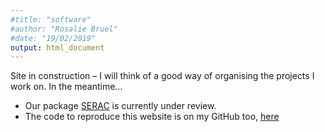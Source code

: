 ```yaml
---
#title: "software"
#author: "Rosalie Bruel"
#date: "19/02/2019"
output: html_document
---
```


Site in construction -- I will think of a good way of organising the projects I work on.
In the meantime...

* Our package [SERAC](https://github.com/rosalieb/serac) is currently under review.
* The code to reproduce this website is on my GitHub too, [here](https://github.com/rosalieb/rosaliebruelweb)